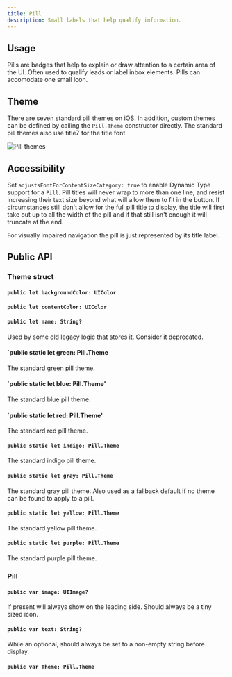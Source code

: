```yaml
---
title: Pill
description: Small labels that help qualify information.
---
```



## Usage

Pills are badges that help to explain or draw attention to a certain area of the UI.
Often used to qualify leads or label inbox elements. Pills can accomodate one small icon.

## Theme

There are seven standard pill themes on iOS. In addition, custom themes can be defined by
calling the `Pill.Theme` constructor directly. The standard pill themes also use title7
for the title font.

![Pill themes](/img/ios-pill-themes.png)

## Accessibility

Set `adjustsFontForContentSizeCategory: true` to enable Dynamic Type support for a `Pill`.
Pill titles will never wrap to more than one line, and resist increasing their text size
beyond what will allow them to fit in the button. If circumstances still don't allow for
the full pill title to display, the title will first take out up to all the width of the
pill and if that still isn't enough it will truncate at the end.

For visually impaired navigation the pill is just represented by its title label.

## Public API

### Theme struct

#### `public let backgroundColor: UIColor`

#### `public let contentColor: UIColor`

#### `public let name: String?` 

Used by some old legacy logic that stores it. Consider it deprecated.

#### `public static let green: Pill.Theme

The standard green pill theme.

#### `public static let blue: Pill.Theme'

The standard blue pill theme.

#### `public static let red: Pill.Theme'

The standard red pill theme.

#### `public static let indigo: Pill.Theme`

The standard indigo pill theme.

#### `public static let gray: Pill.Theme`

The standard gray pill theme. Also used as a fallback default if no theme can be found to
apply to a pill.

#### `public static let yellow: Pill.Theme`

The standard yellow pill theme.

#### `public static let purple: Pill.Theme`

The standard purple pill theme.

### Pill

#### `public var image: UIImage?`

If present will always show on the leading side. Should always be a tiny sized icon.

#### `public var text: String?`

While an optional, should always be set to a non-empty string before display.

#### `public var Theme: Pill.Theme`
